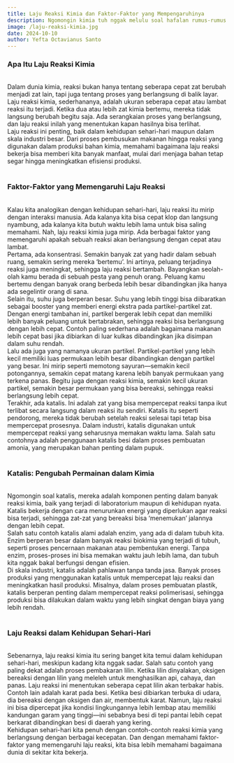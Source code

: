 ```yaml
---
title: Laju Reaksi Kimia dan Faktor-Faktor yang Mempengaruhinya
description: Ngomongin kimia tuh nggak melulu soal hafalan rumus-rumus sulit, kok! Di artikel ini, kita bakal bahas laju reaksi kimia dengan bahasa yang lebih santai dan gampang dipahami. Siapa bilang belajar kimia harus ngebosenin?
image: /laju-reaksi-kimia.jpg
date: 2024-10-10
author: Yefta Octavianus Santo
---
```


<h3 class="text-center text-3xl font-bold">Apa Itu Laju Reaksi Kimia</h3>
<br />
Dalam dunia kimia, reaksi bukan hanya tentang seberapa cepat zat berubah menjadi
zat lain, tapi juga tentang proses yang berlangsung di balik layar. Laju reaksi
kimia, sederhananya, adalah ukuran seberapa cepat atau lambat reaksi itu
terjadi. Ketika dua atau lebih zat kimia bertemu, mereka tidak langsung berubah
begitu saja. Ada serangkaian proses yang berlangsung, dan laju reaksi inilah
yang menentukan kapan hasilnya bisa terlihat.
<br />
Laju reaksi ini penting, baik dalam kehidupan sehari-hari maupun dalam skala
industri besar. Dari proses pembusukan makanan hingga reaksi yang digunakan
dalam produksi bahan kimia, memahami bagaimana laju reaksi bekerja bisa memberi
kita banyak manfaat, mulai dari menjaga bahan tetap segar hingga meningkatkan
efisiensi produksi.
<br />
<br />
<h3 class="text-center text-3xl font-bold">Faktor-Faktor yang Memengaruhi Laju Reaksi</h3>
<br />
Kalau kita analogikan dengan kehidupan sehari-hari, laju reaksi itu mirip dengan
interaksi manusia. Ada kalanya kita bisa cepat klop dan langsung nyambung, ada
kalanya kita butuh waktu lebih lama untuk bisa saling memahami. Nah, laju reaksi
kimia juga mirip. Ada berbagai faktor yang memengaruhi apakah sebuah reaksi akan
berlangsung dengan cepat atau lambat.
<br />
Pertama, ada konsentrasi. Semakin banyak zat yang hadir dalam sebuah ruang,
semakin sering mereka ‘bertemu’. Ini artinya, peluang terjadinya reaksi juga
meningkat, sehingga laju reaksi bertambah. Bayangkan seolah-olah kamu berada di
sebuah pesta yang penuh orang. Peluang kamu bertemu dengan banyak orang berbeda
lebih besar dibandingkan jika hanya ada segelintir orang di sana.
<br />
Selain itu, suhu juga berperan besar. Suhu yang lebih tinggi bisa diibaratkan
sebagai booster yang memberi energi ekstra pada partikel-partikel zat. Dengan
energi tambahan ini, partikel bergerak lebih cepat dan memiliki lebih banyak
peluang untuk bertabrakan, sehingga reaksi bisa berlangsung dengan lebih cepat.
Contoh paling sederhana adalah bagaimana makanan lebih cepat basi jika dibiarkan
di luar kulkas dibandingkan jika disimpan dalam suhu rendah.
<br />
Lalu ada juga yang namanya ukuran partikel. Partikel-partikel yang lebih kecil
memiliki luas permukaan lebih besar dibandingkan dengan partikel yang besar. Ini
mirip seperti memotong sayuran—semakin kecil potongannya, semakin cepat matang
karena lebih banyak permukaan yang terkena panas. Begitu juga dengan reaksi
kimia, semakin kecil ukuran partikel, semakin besar permukaan yang bisa
bereaksi, sehingga reaksi berlangsung lebih cepat.
<br />
Terakhir, ada katalis. Ini adalah zat yang bisa mempercepat reaksi tanpa ikut
terlibat secara langsung dalam reaksi itu sendiri. Katalis itu seperti
pendorong, mereka tidak berubah setelah reaksi selesai tapi tetap bisa
mempercepat prosesnya. Dalam industri, katalis digunakan untuk mempercepat
reaksi yang seharusnya memakan waktu lama. Salah satu contohnya adalah
penggunaan katalis besi dalam proses pembuatan amonia, yang merupakan bahan
penting dalam pupuk.
<br />
<br />
<h3 class="text-center text-3xl font-bold">Katalis: Pengubah Permainan dalam Kimia</h3>
<br />
Ngomongin soal katalis, mereka adalah komponen penting dalam banyak reaksi
kimia, baik yang terjadi di laboratorium maupun di kehidupan nyata. Katalis
bekerja dengan cara menurunkan energi yang diperlukan agar reaksi bisa terjadi,
sehingga zat-zat yang bereaksi bisa ‘menemukan’ jalannya dengan lebih cepat.
<br />
Salah satu contoh katalis alami adalah enzim, yang ada di dalam tubuh kita.
Enzim berperan besar dalam banyak reaksi biokimia yang terjadi di tubuh, seperti
proses pencernaan makanan atau pembentukan energi. Tanpa enzim, proses-proses
ini bisa memakan waktu jauh lebih lama, dan tubuh kita nggak bakal berfungsi
dengan efisien.
<br />
Di skala industri, katalis adalah pahlawan tanpa tanda jasa. Banyak proses
produksi yang menggunakan katalis untuk mempercepat laju reaksi dan meningkatkan
hasil produksi. Misalnya, dalam proses pembuatan plastik, katalis berperan
penting dalam mempercepat reaksi polimerisasi, sehingga produksi bisa dilakukan
dalam waktu yang lebih singkat dengan biaya yang lebih rendah.
<br />
<br />
<h3 class="text-center text-3xl font-bold">Laju Reaksi dalam Kehidupan Sehari-Hari</h3>
<br />
Sebenarnya, laju reaksi kimia itu sering banget kita temui dalam kehidupan
sehari-hari, meskipun kadang kita nggak sadar. Salah satu contoh yang paling
dekat adalah proses pembakaran lilin. Ketika lilin dinyalakan, oksigen bereaksi
dengan lilin yang meleleh untuk menghasilkan api, cahaya, dan panas. Laju reaksi
ini menentukan seberapa cepat lilin akan terbakar habis.
<br />
Contoh lain adalah karat pada besi. Ketika besi dibiarkan terbuka di udara, dia
bereaksi dengan oksigen dan air, membentuk karat. Namun, laju reaksi ini bisa
dipercepat jika kondisi lingkungannya lebih lembap atau memiliki kandungan garam
yang tinggi—ini sebabnya besi di tepi pantai lebih cepat berkarat dibandingkan
besi di daerah yang kering.
<br />
Kehidupan sehari-hari kita penuh dengan contoh-contoh reaksi kimia yang
berlangsung dengan berbagai kecepatan. Dan dengan memahami faktor-faktor yang
memengaruhi laju reaksi, kita bisa lebih memahami bagaimana dunia di sekitar
kita bekerja.